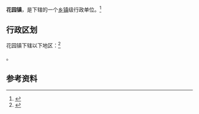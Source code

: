 {{中国乡级行政区|37/14/81/104/000}}

'''花园镇'''，是{{PRC admin/fullname|37/14/81/104/000|3}}下辖的一个[[乡镇|乡镇]]级行政单位。<ref>{{PRC admin/ref sgc|{{PRC admin/parent|37/14/81/104/000}}}}</ref>

== 行政区划 ==

花园镇下辖以下地区：<ref>{{PRC admin/ref sgc|37/14/81/104/000}}</ref>

{{PRC admin/children|37/14/81/104/000}}。

== 参考资料 ==

{{reflist}}

{{行政区划小作品}}
{{PRC admin/navcat|37/14/81/104/000}}